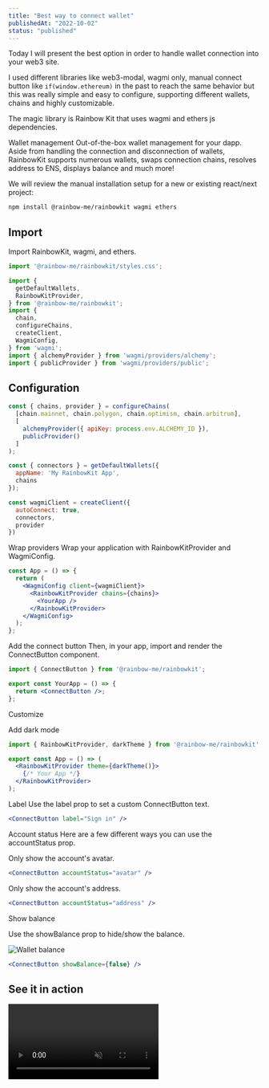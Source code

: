 ```yaml
---
title: "Best way to connect wallet"
publishedAt: "2022-10-02"
status: "published"
---
```


Today I will present the best option in order to handle wallet connection into your web3 site.

I used different libraries like web3-modal, wagmi only, manual connect button like ```if(window.ethereum)``` in the past to reach the same behavior but this was really simple and easy to configure, supporting different wallets, chains and highly customizable.

The magic library is Rainbow Kit that uses wagmi and ethers js dependencies.

Wallet management
Out-of-the-box wallet management for your dapp. Aside from handling the connection and disconnection of wallets, RainbowKit supports numerous wallets, swaps connection chains, resolves address to ENS, displays balance and much more!

We will review the manual installation setup for a new or existing react/next project:

```bash title="Terminal"
npm install @rainbow-me/rainbowkit wagmi ethers
```

## Import
Import RainbowKit, wagmi, and ethers.

```jsx
import '@rainbow-me/rainbowkit/styles.css';

import {
  getDefaultWallets,
  RainbowKitProvider,
} from '@rainbow-me/rainbowkit';
import {
  chain,
  configureChains,
  createClient,
  WagmiConfig,
} from 'wagmi';
import { alchemyProvider } from 'wagmi/providers/alchemy';
import { publicProvider } from 'wagmi/providers/public';
```

## Configuration

```jsx
const { chains, provider } = configureChains(
  [chain.mainnet, chain.polygon, chain.optimism, chain.arbitrum],
  [
    alchemyProvider({ apiKey: process.env.ALCHEMY_ID }),
    publicProvider()
  ]
);

const { connectors } = getDefaultWallets({
  appName: 'My RainbowKit App',
  chains
});

const wagmiClient = createClient({
  autoConnect: true,
  connectors,
  provider
})
```

Wrap providers
Wrap your application with RainbowKitProvider and WagmiConfig.

```jsx
const App = () => {
  return (
    <WagmiConfig client={wagmiClient}>
      <RainbowKitProvider chains={chains}>
        <YourApp />
      </RainbowKitProvider>
    </WagmiConfig>
  );
};
```

Add the connect button
Then, in your app, import and render the ConnectButton component.

```jsx
import { ConnectButton } from '@rainbow-me/rainbowkit';

export const YourApp = () => {
  return <ConnectButton />;
};
```


Customize

Add dark mode

```jsx showLine={4}
import { RainbowKitProvider, darkTheme } from '@rainbow-me/rainbowkit';

export const App = () => (
  <RainbowKitProvider theme={darkTheme()}>
    {/* Your App */}
  </RainbowKitProvider>
);
```

Label
Use the label prop to set a custom ConnectButton text.

```jsx
<ConnectButton label="Sign in" />
```


Account status
Here are a few different ways you can use the accountStatus prop.

Only show the account's avatar.

```jsx
<ConnectButton accountStatus="avatar" />
```

Only show the account's address.

```jsx
<ConnectButton accountStatus="address" />
```

Show balance

Use the showBalance prop to hide/show the balance.

<img src="/wallet-connected.png" alt="Wallet balance" title="Wallet balance" />

```jsx
<ConnectButton showBalance={false} />
```


## See it in action

<video src="/video.mp4" loop controls autoPlay={true} muted></video>

